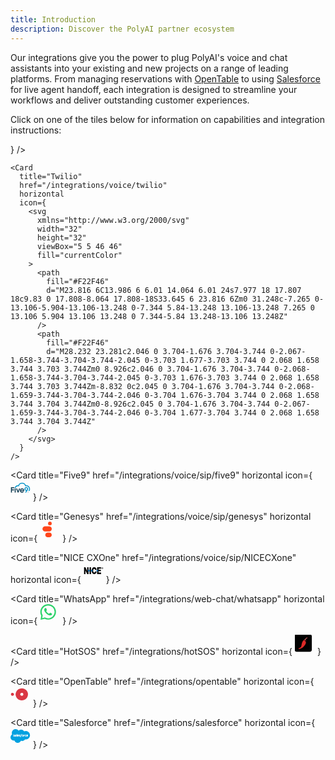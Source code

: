 ```yaml
---
title: Introduction
description: Discover the PolyAI partner ecosystem
---
```


Our integrations give you the power to plug PolyAI's voice and chat assistants into your existing and new projects on a range of leading platforms.
From managing reservations with [OpenTable](/integrations/opentable) to using [Salesforce](/integrations/salesforce) for live agent handoff, each integration is designed to streamline your
workflows and deliver outstanding customer experiences.

Click on one of the tiles below for information on capabilities and integration instructions:

<CardGroup cols={2}>
  <Card
    title="Amazon Connect"
    href="/integrations/voice/amazon-connect"
    horizontal
    icon={
      <svg
        xmlns="http://www.w3.org/2000/svg"
        width="32"
        height="32"
        viewBox="2 2 44 44"
        fill="currentColor"
      >
        <path
          fill="#04ABBA"
          d="M18.544 6.682c-3.098.363-5.55 1.877-7.262 4.484-1.214 1.849-1.747 3.535-1.763 5.585l-.011 1.356-.32.064c-.177.035-.77.282-1.32.55-1.669.811-2.894 2.203-3.428 3.894-.87 2.75-.231 5.625 1.68 7.565.954.97 1.77 1.483 3.121 1.965.68.243.798.249 5.43.285l4.734.037-.029 4.86c-.016 2.673.003 4.848.043 4.833.039-.014 2.407-2.204 5.264-4.866l5.192-4.84h3.752c4.42 0 4.824-.053 6.51-.87 1.474-.713 2.457-1.662 3.1-2.993.555-1.145.962-3.264.779-4.05-.062-.266-.167-.77-.234-1.124-.066-.353-.308-1.034-.537-1.513-.875-1.83-2.551-3.117-4.86-3.733l-.856-.229-.078-.624c-.248-1.965-1.229-3.556-2.63-4.266-1.553-.786-3.391-.494-4.641.738-.51.502-.619.566-.619.361 0-.26-.975-2.16-1.49-2.908-.65-.938-1.937-2.21-2.882-2.847-.833-.562-2.197-1.2-3.06-1.431-.603-.162-2.373-.407-2.728-.378-.088.007-.474.05-.857.095ZM4.027 25.128c.001.236.023.32.049.186a1.17 1.17 0 0 0-.003-.428c-.026-.102-.047.007-.046.242Z"
        />
        <path
          fill="#000"
          d="M22.503 18.604a1.444 1.444 0 1 1-2.888 0 1.444 1.444 0 0 1 2.888 0Zm-.778 2.535a2.626 2.626 0 0 1-2.41-.58l-3.44 2.47a2.62 2.62 0 1 1-.694-.95l3.453-2.479a2.62 2.62 0 1 1 4.132.992l2.032 3.79a2.629 2.629 0 0 1 2.298.622l3.514-2.523a2.62 2.62 0 1 1 .678.962l-3.52 2.526a2.62 2.62 0 1 1-4.04-1.091l-2.003-3.739Zm-8.26 4.364a1.444 1.444 0 1 0 0-2.888 1.444 1.444 0 0 0 0 2.888Zm11.872 2.887a1.444 1.444 0 1 0 0-2.887 1.444 1.444 0 0 0 0 2.887Zm9.144-6.898a1.444 1.444 0 1 1-2.887 0 1.444 1.444 0 0 1 2.887 0Z"
        />
      </svg>
    }
  />

    <Card
      title="Twilio"
      href="/integrations/voice/twilio"
      horizontal
      icon={
        <svg
          xmlns="http://www.w3.org/2000/svg"
          width="32"
          height="32"
          viewBox="5 5 46 46"
          fill="currentColor"
        >
          <path
            fill="#F22F46"
            d="M23.816 6C13.986 6 6.01 14.064 6.01 24s7.977 18 17.807 18c9.83 0 17.808-8.064 17.808-18S33.645 6 23.816 6Zm0 31.248c-7.265 0-13.106-5.904-13.106-13.248 0-7.344 5.84-13.248 13.106-13.248 7.265 0 13.106 5.904 13.106 13.248 0 7.344-5.84 13.248-13.106 13.248Z"
          />
          <path
            fill="#F22F46"
            d="M28.232 23.281c2.046 0 3.704-1.676 3.704-3.744 0-2.067-1.658-3.744-3.704-3.744-2.045 0-3.703 1.677-3.703 3.744 0 2.068 1.658 3.744 3.703 3.744Zm0 8.926c2.046 0 3.704-1.676 3.704-3.744 0-2.068-1.658-3.744-3.704-3.744-2.045 0-3.703 1.676-3.703 3.744 0 2.068 1.658 3.744 3.703 3.744Zm-8.832 0c2.045 0 3.704-1.676 3.704-3.744 0-2.068-1.659-3.744-3.704-3.744-2.046 0-3.704 1.676-3.704 3.744 0 2.068 1.658 3.744 3.704 3.744Zm0-8.926c2.045 0 3.704-1.676 3.704-3.744 0-2.067-1.659-3.744-3.704-3.744-2.046 0-3.704 1.677-3.704 3.744 0 2.068 1.658 3.744 3.704 3.744Z"
          />
        </svg>
      }
    />

  <Card
    title="Five9"
    href="/integrations/voice/sip/five9"
    horizontal
    icon={
      <svg
        xmlns="http://www.w3.org/2000/svg"
        width="32"
        height="32"
        viewBox="2 8 44 44"
        fill="currentColor"
      >
        <path
          fill="#0895C9"
          d="M14.392 22.914a5.401 5.401 0 0 0-.964 2.104h-2.145a7.54 7.54 0 0 1 7.845-6.355 8.967 8.967 0 0 1 16.643-.074A8.282 8.282 0 0 1 45 26.839a7.902 7.902 0 0 1-1.343 4.452H41.26c.99-1.27 1.633-2.627 1.633-4.452a6.194 6.194 0 0 0-8.618-5.7 6.857 6.857 0 0 0-13.614-.013 5.403 5.403 0 0 0-6.27 1.788Zm22.284 7.863-2.611 3.98h2.483l3.28-4.999a6.9 6.9 0 0 0 .685-1.322c.174-.469.265-.965.27-1.465 0-2.58-1.974-4.219-4.091-4.219-2.15 0-4.076 1.735-4.076 4.235 0 2.357 1.815 3.821 3.487 3.838a2.2 2.2 0 0 0 .573-.048Zm-1.943-3.98c0-.925.685-2.04 1.975-2.04v.006c1.115 0 1.958.955 1.958 2.114 0 .875-.685 1.989-1.958 1.989-1.158 0-1.975-.875-1.975-2.07Z"
        />
        <path
          fill="#0E3A51"
          d="M5.18 25.018h5.11c.097-.7.28-1.384.546-2.038H3v11.777h2.18v-4.819h4.734V27.9H5.18v-2.882Zm8.203.907h-2.117v8.836h2.117v-8.836Zm3.2 0h-2.292l3.565 8.832h1.657l3.581-8.832H20.77l-2.006 5.86h-.047l-2.134-5.86Zm12.834 6.274c-.413.583-1.06.908-1.897.908-1.517 0-2.34-1.243-2.436-1.816h6.862c.082-.35.124-.708.127-1.067 0-2.229-1.767-4.65-4.57-4.65-2.721 0-4.648 2.293-4.648 4.793a4.643 4.643 0 0 0 4.667 4.682c1.97 0 3.595-1.341 4.178-2.85h-2.283Zm-1.897-4.682c1.05 0 2.149.654 2.388 2.071h-4.889c.4-1.642 1.72-2.07 2.5-2.07Zm13.18 5.971h-.407l.004 1.077h.186v-.39h.241l.193.395h.206l-.233-.43a.324.324 0 0 0 .189-.313.35.35 0 0 0-.378-.339Zm.119.476a.186.186 0 0 1-.131.054h-.206v-.371h.206a.186.186 0 0 1 .131.317Z"
        />
        <path
          fill="#0E3A51"
          d="M39.681 33.636a.989.989 0 0 0-.066.397h.002a1.034 1.034 0 0 0 2.066-.014c0-.567-.408-1.014-1.05-1.014a.99.99 0 0 0-.952.63Zm.953-.46c.541-.003.867.362.867.843H41.5c0 .488-.312.855-.848.862a.853.853 0 0 1-.018-1.706Z"
        />
      </svg>
    }
  />

  <Card
    title="Genesys"
    href="/integrations/voice/sip/genesys"
    horizontal
    icon={
      <svg
        xmlns="http://www.w3.org/2000/svg"
        width="32"
        height="32"
        viewBox="5 5 46 46"
        fill="currentColor"
      >
        <path
          fill="#FF451A"
          d="M26.673 29.983H23.02a5.668 5.668 0 0 0-3.964 1.607 5.428 5.428 0 0 0-1.641 3.88c0 1.454.59 2.85 1.641 3.879a5.668 5.668 0 0 0 3.964 1.606h3.653a5.668 5.668 0 0 0 3.964-1.606 5.428 5.428 0 0 0 1.641-3.88c0-1.455-.59-2.85-1.641-3.88a5.668 5.668 0 0 0-3.964-1.606Zm-.356-14.18h-9.29a6.088 6.088 0 0 0-4.262 1.731A5.85 5.85 0 0 0 11 21.712a5.85 5.85 0 0 0 1.765 4.177 6.088 6.088 0 0 0 4.261 1.73h9.291c.792 0 1.575-.152 2.306-.449a6.036 6.036 0 0 0 1.956-1.28 5.904 5.904 0 0 0 1.306-1.917 5.809 5.809 0 0 0 0-4.522 5.902 5.902 0 0 0-1.306-1.917 6.036 6.036 0 0 0-1.956-1.28 6.131 6.131 0 0 0-2.306-.45ZM23.83 9.22a4.22 4.22 0 1 1 8.44 0 4.22 4.22 0 0 1-8.44 0Z"
        />
      </svg>
    }
  />

  <Card
    title="NICE CXOne"
    href="/integrations/voice/sip/NICECXone"
    horizontal
    icon={
      <svg
        xmlns="http://www.w3.org/2000/svg"
        width="32"
        height="32"
        viewBox="2 6 46 46"
        fill="currentColor"
      >
        <path
          fill="#000"
          d="M27.991 27.272c.221-.363.381-.887.48-1.572h3.4c-.1.942-.284 1.764-.55 2.463-.43 1.129-1.052 2.007-1.865 2.635-.813.628-1.825.942-3.038.942-1.233 0-2.254-.27-3.061-.813-.808-.542-1.463-1.4-1.965-2.574s-.754-2.642-.754-4.406c0-2.464.497-4.382 1.492-5.755.994-1.372 2.379-2.059 4.153-2.059 1.82 0 3.222.675 4.206 2.023.753 1.032 1.217 2.38 1.394 4.044h-3.402c-.1-.65-.272-1.167-.516-1.552-.415-.656-.978-.984-1.689-.984-.681 0-1.228.333-1.64.999-.413.666-.62 1.767-.62 3.305 0 1.523.206 2.618.616 3.284.41.665.968.998 1.674.998.726 0 1.287-.326 1.685-.978ZM6.106 16.11H3v15.593h3.128v-8.561l4.031 8.561h3.135V16.11H10.16v8.627L6.106 16.11Zm12.864 0h-3.333v15.593h3.333V16.11Zm22.99 0h-8.915v15.593h9.076v-3.53h-5.742v-3.075h5.177v-3.18h-5.177V19.44h5.58v-3.33Zm.978 2.064c0-1.116.907-2.02 2.024-2.02s2.023.904 2.023 2.02-.906 2.02-2.023 2.02a2.022 2.022 0 0 1-2.024-2.02Zm2.024-1.578a1.58 1.58 0 0 0-1.582 1.578 1.58 1.58 0 0 0 1.582 1.579 1.58 1.58 0 0 0 1.582-1.579 1.58 1.58 0 0 0-1.582-1.578Zm-.785 2.524v-1.896h.806c.203 0 .35.017.442.05a.437.437 0 0 1 .22.182.546.546 0 0 1 .083.3.509.509 0 0 1-.125.352.602.602 0 0 1-.376.175.887.887 0 0 1 .206.16c.053.057.126.16.217.307l.232.37h-.458l-.277-.413a2.636 2.636 0 0 0-.202-.279.294.294 0 0 0-.115-.079.629.629 0 0 0-.192-.02h-.078v.79h-.383Zm.383-1.095h.283c.184 0 .299-.007.344-.023a.206.206 0 0 0 .108-.08.246.246 0 0 0 .038-.142.227.227 0 0 0-.05-.155.235.235 0 0 0-.145-.074 3.246 3.246 0 0 0-.28-.006h-.298v.48Z"
        />
        <path
          fill="#0067AD"
          d="M15.62 22.085h-3.542v3.543h3.542v-3.543Zm6.904 0h-3.542v3.543h3.542v-3.543Zm12.836 0h-3.542v3.543h3.542v-3.543Z"
        />
      </svg>
    }
  />

  <Card
    title="WhatsApp"
    href="/integrations/web-chat/whatsapp"
    horizontal
    icon={
      <svg
        xmlns="http://www.w3.org/2000/svg"
        width="32"
        height="32"
        viewBox="5 5 46 46"
        fill="currentColor"
      >
        <path
          fill="#2BD269"
          d="M17.227 14.146a1.68 1.68 0 0 1 .641-.14V14h.039c.3.009.6.018.86.036h.003c.317.023.68.05.984.806.217.513.576 1.467.861 2.225a32.9 32.9 0 0 0 .423 1.098.806.806 0 0 1 .013.774 3.032 3.032 0 0 1-.472.714c-.075.08-.15.164-.225.249-.16.18-.321.36-.475.504-.225.21-.472.443-.225.892a13.36 13.36 0 0 0 2.405 3.143 11.486 11.486 0 0 0 3.54 2.32 1.2 1.2 0 0 0 .492.13.675.675 0 0 0 .49-.225c.28-.279 1.114-1.244 1.477-1.688a.675.675 0 0 1 .536-.314c.167.012.33.053.482.123.339.133 1.895.943 2.668 1.345l.358.186.182.092c.342.174.57.29.663.443.106.178.08 1.07-.328 2.091-.406 1.02-2.272 1.96-3.098 2.01-.08.004-.16.01-.24.017-.167.014-.341.029-.55.029-.754 0-1.917-.193-4.569-1.315-4.166-1.758-6.82-5.896-7.373-6.757a4.51 4.51 0 0 0-.094-.143l-.002-.003c-.222-.31-1.76-2.455-1.69-4.623.064-2.037 1.116-3.074 1.6-3.55l.089-.088c.15-.159.333-.286.535-.375Z"
        />
        <path
          fill="#2BD269"
          d="M36.531 10.034a17.77 17.77 0 0 1 5.457 12.155 17.695 17.695 0 0 1-1.127 6.908 17.817 17.817 0 0 1-3.721 5.947 17.997 17.997 0 0 1-5.743 4.07 18.134 18.134 0 0 1-6.88 1.568H24c-2.7 0-5.366-.6-7.8-1.76L6.777 41H6.75a.139.139 0 0 1-.137-.156l1.592-9.441a17.717 17.717 0 0 1-2.203-8.875 17.726 17.726 0 0 1 2.519-8.791 17.93 17.93 0 0 1 6.58-6.403A18.13 18.13 0 0 1 24.018 5h.087a18.085 18.085 0 0 1 12.426 5.034Zm-12.53 27.544h.426l.016.006c3.9-.12 7.596-1.755 10.291-4.55a14.674 14.674 0 0 0 4.12-10.396 14.681 14.681 0 0 0-4.414-10.276 14.946 14.946 0 0 0-10.417-4.26h-.433a14.98 14.98 0 0 0-7.313 2.143 14.81 14.81 0 0 0-5.281 5.452 14.647 14.647 0 0 0-1.864 7.33 14.65 14.65 0 0 0 2.044 7.281l.274.46-1.18 6.407 6.39-1.496.482.25a14.994 14.994 0 0 0 6.86 1.65Z"
        />
      </svg>
    }
  />

  <Card
    title="HotSOS"
    href="/integrations/hotSOS"
    horizontal
    icon={
      <svg
        xmlns="http://www.w3.org/2000/svg"
        width="32"
        height="32"
        viewBox="5 5 46 46"
        fill="currentColor"
      >
        <path
          fill="#010101"
          d="M4 9a5 5 0 0 1 5-5h30a5 5 0 0 1 5 5v30a5 5 0 0 1-5 5H9a5 5 0 0 1-5-5V9Z"
        />
        <path
          fill="#FB8E8B"
          d="M32.967 11.569c.116.64-.09 1.11-.618 1.41-1.261.667-2.086 1.698-2.473 3.09l-1.649.722-1.286-.062c-.112-.005-.157-.062-.136-.169.194-1.03 1.393-1.208 2.214-1.513a.42.42 0 0 0 .264-.268c.626-1.758 1.854-2.828 3.684-3.21Z"
        />
        <path
          fill="#DE2A28"
          d="M34.612 12.15c-.319-.574-.867-.768-1.645-.581.116.64-.09 1.11-.618 1.41l2.106-.479c.206-.05.259-.166.157-.35Zm-4.196 6.768a9.907 9.907 0 0 0-.54-2.848l-1.649.72c.643.608 1.18 1.365 1.608 2.272a.305.305 0 0 0 .581-.145Zm-1.414.638-.49.808c-.113.184-.197.17-.252-.041a.911.911 0 0 1 .091-.647.696.696 0 0 0 .07-.371c-.09-1.195-1.092-2.39-2.374-1.95-3.864 1.321-5.276 8.854-6.003 12.73l-.1.538c-.645 3.402-2.95 4.302-5.722 5.384-.207.08-.415.162-.626.246a.523.523 0 0 0-.083.931 2.63 2.63 0 0 0 1.624.404c6.38-.453 11.137-5.589 14.059-10.658 1.463-2.539 1.595-4.847.239-7.361a.251.251 0 0 0-.433-.013Z"
        />
      </svg>
    }
  />

  <Card
    title="OpenTable"
    href="/integrations/opentable"
    horizontal
    icon={
      <svg
        xmlns="http://www.w3.org/2000/svg"
        width="32"
        height="32"
        viewBox="2 5 48 48"
        fill="currentColor"
      >
        <path
          fill="#DA3743"
          d="M29.126 9a15.17 15.17 0 0 0-8.274 2.438 14.59 14.59 0 0 0-5.489 6.505 14.15 14.15 0 0 0-.852 8.378 14.387 14.387 0 0 0 4.071 7.428 15.014 15.014 0 0 0 7.622 3.971c2.888.561 5.882.275 8.603-.823a14.81 14.81 0 0 0 6.683-5.34A14.233 14.233 0 0 0 44 23.5c0-1.903-.383-3.788-1.13-5.547a14.475 14.475 0 0 0-3.224-4.704 14.913 14.913 0 0 0-4.826-3.143A15.226 15.226 0 0 0 29.126 9Zm0 18.123a3.791 3.791 0 0 1-2.068-.609 3.646 3.646 0 0 1-1.372-1.625 3.536 3.536 0 0 1-.212-2.094 3.595 3.595 0 0 1 1.017-1.856 3.75 3.75 0 0 1 1.905-.993 3.812 3.812 0 0 1 2.15.206 3.7 3.7 0 0 1 1.67 1.335 3.541 3.541 0 0 1 .344 3.4 3.62 3.62 0 0 1-.807 1.175 3.729 3.729 0 0 1-1.207.786 3.807 3.807 0 0 1-1.424.276h.004ZM3 23.5c0-.717.218-1.417.627-2.013.409-.596.99-1.06 1.67-1.335a3.812 3.812 0 0 1 2.149-.206c.722.14 1.384.485 1.905.992a3.6 3.6 0 0 1 1.018 1.855 3.54 3.54 0 0 1-.212 2.094 3.645 3.645 0 0 1-1.37 1.626 3.79 3.79 0 0 1-2.067.61 3.771 3.771 0 0 1-2.63-1.06A3.576 3.576 0 0 1 3 23.5Z"
        />
      </svg>
    }
  />

  <Card
    title="Salesforce"
    href="/integrations/salesforce"
    horizontal
    icon={
      <svg
        xmlns="http://www.w3.org/2000/svg"
        width="32"
        height="32"
        viewBox="2 5 46 46"
        fill="currentColor"
      >
      <path fill="#00A1E0" d="M20.652 11.417a7.857 7.857 0 0 1 5.682-2.437c2.965 0 5.535 1.647 6.918 4.101a9.554 9.554 0 0 1 3.904-.832c5.337 0 9.668 4.365 9.668 9.751 0 5.386-4.331 9.75-9.668 9.75a9.759 9.759 0 0 1-1.91-.189c-1.211 2.158-3.526 3.624-6.161 3.624a7.033 7.033 0 0 1-3.097-.711c-1.227 2.882-4.084 4.908-7.412 4.908a8.05 8.05 0 0 1-7.56-5.27 7.42 7.42 0 0 1-1.538.16C5.344 34.271 2 30.877 2 26.711c0-2.8 1.505-5.239 3.739-6.556a8.664 8.664 0 0 1-.717-3.46C5.022 11.888 8.926 8 13.736 8a8.675 8.675 0 0 1 6.918 3.426l-.002-.009ZM8.529 24.265c-.023.06-.001.082.012.094a.052.052 0 0 1 .007.008c.065.046.13.083.196.12l.06.034c.457.242.889.313 1.34.313.92 0 1.49-.489 1.49-1.276v-.016c0-.728-.645-.993-1.248-1.182l-.079-.026c-.456-.148-.85-.277-.85-.576v-.016c0-.257.231-.446.587-.446.395 0 .866.131 1.168.298 0 0 .09.058.122-.028l.187-.505c.018-.048-.013-.084-.044-.103a2.603 2.603 0 0 0-1.318-.354h-.092c-.841 0-1.43.51-1.43 1.237v.016c0 .768.65 1.018 1.256 1.19l.097.031c.442.136.824.254.824.563v.016c0 .285-.249.497-.648.497a2.17 2.17 0 0 1-1.184-.34 2.076 2.076 0 0 1-.094-.06l-.057-.036c-.027-.016-.093-.045-.121.041l-.182.505h.001Zm13.456-.002c-.023.061 0 .082.013.095a.062.062 0 0 1 .007.007c.064.047.13.084.195.12l.06.035c.458.242.89.313 1.34.313.92 0 1.491-.49 1.491-1.277v-.015c0-.728-.644-.993-1.248-1.183l-.079-.025c-.456-.148-.85-.277-.85-.577v-.015c0-.257.23-.446.586-.446.396 0 .865.131 1.168.298 0 0 .09.057.122-.029.018-.046.172-.458.186-.504.018-.048-.013-.084-.044-.103a2.603 2.603 0 0 0-1.318-.354h-.092c-.841 0-1.43.509-1.43 1.237v.016c0 .767.65 1.017 1.256 1.19l.097.03c.443.136.824.254.824.564v.016c0 .285-.25.497-.648.497a2.17 2.17 0 0 1-1.184-.341 2.845 2.845 0 0 1-.12-.075l-.032-.02c-.016-.01-.094-.041-.12.041l-.182.504.002.002Zm9.19-1.542c0 .445-.084.795-.246 1.044-.162.245-.407.365-.748.365-.34 0-.585-.119-.745-.364-.16-.247-.242-.6-.242-1.044 0-.445.082-.794.242-1.04.16-.243.402-.36.745-.36.343 0 .586.118.748.36.163.246.245.595.245 1.04Zm0 0v.001-.002.001Zm.767-.824a1.853 1.853 0 0 0-.35-.667 1.67 1.67 0 0 0-.59-.448 1.93 1.93 0 0 0-.823-.165 1.94 1.94 0 0 0-.823.165c-.234.11-.433.26-.59.448a1.86 1.86 0 0 0-.349.667c-.075.254-.113.53-.113.825 0 .295.038.572.113.825.075.256.193.48.35.667.156.188.355.338.589.445.235.107.512.161.823.161.312 0 .588-.054.822-.16.234-.108.433-.258.59-.446.156-.187.273-.411.35-.667.074-.253.112-.53.112-.825 0-.293-.038-.571-.113-.825h.002Zm6.307 2.108c-.026-.074-.098-.046-.098-.046a1.765 1.765 0 0 1-.358.102c-.128.02-.27.03-.42.03-.37 0-.667-.11-.878-.33-.212-.219-.33-.571-.33-1.049.002-.435.107-.76.296-1.011.186-.247.472-.376.851-.376.316 0 .559.037.812.117 0 0 .06.026.09-.053l.026-.075.035-.096.128-.353c.02-.059-.03-.083-.048-.09a2.99 2.99 0 0 0-.513-.13 3.86 3.86 0 0 0-.576-.039c-.323 0-.61.056-.855.165a1.768 1.768 0 0 0-.992 1.115 2.65 2.65 0 0 0-.125.827c0 .636.172 1.151.51 1.528.34.38.85.57 1.516.57.394 0 .797-.08 1.087-.194 0 0 .056-.027.032-.091l-.19-.52Zm1.343-1.713h1.853c-.018-.239-.065-.452-.172-.613-.161-.243-.387-.377-.728-.377-.34 0-.583.134-.743.378-.106.16-.174.365-.21.612h-.009.009Zm2.586-.543a1.629 1.629 0 0 0-.333-.608 1.52 1.52 0 0 0-.494-.376 1.893 1.893 0 0 0-.745-.15c-.324 0-.62.054-.858.166a1.71 1.71 0 0 0-.598.456 1.876 1.876 0 0 0-.352.675 2.918 2.918 0 0 0-.114.829c0 .3.04.578.117.83.08.254.206.476.378.66.171.186.39.331.654.434.261.1.58.153.943.152.752-.002 1.147-.17 1.308-.26.029-.016.056-.044.022-.124l-.17-.476c-.025-.071-.097-.046-.097-.046a6.495 6.495 0 0 0-.052.02c-.184.071-.452.175-1.016.173-.403 0-.701-.12-.889-.306-.191-.191-.287-.47-.301-.865l2.602.002s.069 0 .076-.067v-.01a2.77 2.77 0 0 0-.078-1.109h-.003Zm-23.39.543h1.854c-.018-.239-.065-.452-.172-.613-.161-.243-.387-.377-.728-.377-.34 0-.583.134-.742.378-.107.16-.175.365-.211.612h-.009.009Zm2.587-.543a1.626 1.626 0 0 0-.333-.608 1.518 1.518 0 0 0-.494-.376 1.892 1.892 0 0 0-.745-.15c-.324 0-.62.054-.858.166-.239.112-.44.265-.598.456a1.882 1.882 0 0 0-.352.675 2.925 2.925 0 0 0-.114.829c0 .3.04.578.118.83.079.254.206.476.376.66.17.186.39.331.654.434a2.6 2.6 0 0 0 .943.152c.751-.002 1.147-.17 1.308-.26.029-.016.056-.044.022-.124l-.17-.476c-.026-.071-.098-.046-.098-.046a2.278 2.278 0 0 0-.026.01l-.025.01c-.184.071-.453.175-1.016.173-.402 0-.702-.12-.89-.306-.19-.191-.286-.47-.3-.865l2.602.002s.068 0 .075-.067l.002-.01c.01-.08.077-.56-.08-1.109h-.001Zm-8.203 2.24a.508.508 0 0 1-.15-.154.621.621 0 0 1-.078-.338c0-.227.076-.392.232-.502-.001 0 .224-.195.755-.188.236.004.471.024.705.06v1.18s-.33.072-.701.094c-.53.032-.763-.152-.761-.151l-.002-.001Zm1.034-1.829a5.742 5.742 0 0 0-.405-.011 2.47 2.47 0 0 0-.639.082c-.203.055-.385.14-.542.252a1.258 1.258 0 0 0-.377.428 1.252 1.252 0 0 0-.139.6c0 .23.04.43.12.593.077.162.193.301.338.407.145.105.323.182.53.229.203.046.434.07.688.07.267 0 .532-.023.789-.066.218-.038.436-.08.653-.127.087-.02.183-.046.183-.046.065-.017.06-.085.06-.085l-.002-2.372c0-.52-.139-.908-.413-1.146-.274-.24-.674-.36-1.193-.36-.194 0-.509.027-.696.064 0 0-.567.11-.801.294 0 0-.051.031-.023.103l.184.494c.023.064.085.042.085.042s.02-.008.043-.021c.5-.272 1.132-.264 1.132-.264.28 0 .497.057.642.168.142.11.214.274.214.62v.11c-.222-.033-.428-.051-.428-.051l-.003-.007Zm20.919-1.339a.07.07 0 0 0-.016-.078.071.071 0 0 0-.023-.015 2.285 2.285 0 0 0-.435-.074c-.326-.02-.508.035-.67.108-.162.072-.34.189-.439.324v-.316c0-.044-.03-.079-.075-.079h-.665c-.043 0-.075.035-.075.079v3.87a.079.079 0 0 0 .08.08h.681a.08.08 0 0 0 .056-.024.079.079 0 0 0 .023-.056v-1.943c0-.26.029-.519.086-.682a.978.978 0 0 1 .227-.382.79.79 0 0 1 .321-.193c.114-.032.231-.049.35-.049.135 0 .284.035.284.035.05.006.078-.025.095-.07.045-.119.172-.475.196-.545l-.001.01Zm-6.626-1.847c.087.015.173.035.257.06.018.008.068.033.047.091l-.198.546c-.017.041-.028.066-.113.04a1.575 1.575 0 0 0-.133-.032 1.083 1.083 0 0 0-.213-.022.902.902 0 0 0-.279.04.539.539 0 0 0-.218.136.755.755 0 0 0-.182.277 3.4 3.4 0 0 0-.137.586h.83c.07 0 .092.032.085.084l-.096.54c-.015.078-.088.076-.088.076h-.855l-.586 3.312a4.956 4.956 0 0 1-.228.873 1.725 1.725 0 0 1-.338.58c-.14.156-.298.27-.48.336a1.9 1.9 0 0 1-.638.099c-.114 0-.236-.002-.38-.036a1.938 1.938 0 0 1-.238-.07c-.032-.011-.058-.052-.04-.103l.193-.528c.027-.068.094-.042.094-.042l.003.001a.613.613 0 0 0 .137.044c.062.013.146.023.209.023a.964.964 0 0 0 .305-.044.481.481 0 0 0 .238-.184 1.29 1.29 0 0 0 .181-.369 4.11 4.11 0 0 0 .156-.64l.582-3.252h-.574c-.069 0-.091-.032-.084-.084l.096-.54c.016-.079.088-.076.088-.076h.59l.031-.176c.088-.522.264-.918.522-1.178.26-.263.63-.395 1.1-.395.12-.002.237.008.354.027Zm-11.425 5.76c.043 0 .074-.036.074-.08V19.11c0-.043-.031-.079-.075-.079h-.689c-.043 0-.074.036-.074.079v5.545c0 .044.03.08.075.08h.688Z"/>
      <path fill="#FFFFFE" d="M8.541 24.36c-.013-.013-.035-.034-.012-.095v-.002l.18-.504c.03-.086.095-.057.122-.041l.056.036.095.06a2.17 2.17 0 0 0 1.184.34c.4 0 .648-.212.648-.497v-.016c0-.31-.382-.427-.824-.563l-.097-.03c-.606-.173-1.255-.423-1.255-1.191v-.016c0-.728.588-1.237 1.43-1.237h.091c.494 0 .972.143 1.318.354.031.019.062.055.044.104-.016.046-.17.457-.187.504-.033.086-.122.028-.122.028a2.656 2.656 0 0 0-1.168-.298c-.356 0-.586.19-.586.446v.016c0 .3.393.428.85.576l.079.026c.602.189 1.248.454 1.248 1.182v.016c0 .787-.572 1.276-1.49 1.276-.452 0-.883-.07-1.341-.313a4.835 4.835 0 0 0-.06-.034l-.004-.002a1.955 1.955 0 0 1-.198-.125Zm13.457-.002c-.014-.013-.036-.034-.013-.095h-.002l.182-.505c.026-.082.104-.052.12-.041l.032.02.002.002c.035.022.069.044.118.073a2.166 2.166 0 0 0 1.184.341c.399 0 .648-.212.648-.497v-.016c0-.31-.38-.428-.824-.563l-.097-.03c-.606-.174-1.255-.424-1.255-1.191v-.016c0-.728.588-1.237 1.43-1.237h.091c.494 0 .972.143 1.318.354.031.019.062.055.044.103-.014.046-.168.458-.186.504-.032.086-.122.029-.122.029a2.662 2.662 0 0 0-1.167-.298c-.356 0-.587.189-.587.446v.015c0 .3.394.429.85.577l.079.025c.605.19 1.248.455 1.248 1.183v.015c0 .788-.571 1.277-1.49 1.277-.451 0-.883-.07-1.34-.313a7.673 7.673 0 0 0-.061-.035h-.002c-.065-.037-.13-.073-.193-.12a.062.062 0 0 0-.007-.007Zm8.93-.593c.163-.249.246-.6.246-1.044 0-.444-.082-.793-.245-1.038-.162-.243-.405-.36-.748-.36-.343 0-.585.116-.744.36-.16.245-.242.594-.242 1.04 0 .444.08.796.242 1.043.16.245.403.364.744.364.341 0 .586-.12.748-.365Zm.665-2.535c.156.188.273.412.349.667h-.002c.075.254.113.532.113.825 0 .295-.038.572-.113.825-.076.256-.193.48-.349.667a1.652 1.652 0 0 1-.59.445c-.234.107-.51.161-.822.161-.31 0-.588-.054-.823-.16a1.659 1.659 0 0 1-.59-.446 1.848 1.848 0 0 1-.349-.667 2.908 2.908 0 0 1-.113-.825c0-.295.038-.571.113-.825a1.86 1.86 0 0 1 .35-.667c.156-.188.355-.339.589-.448.235-.11.51-.165.823-.165.313 0 .59.055.824.165.235.109.433.26.59.448Zm6.558 2.729s.072-.028.098.046l.19.52c.024.065-.032.092-.032.092-.29.115-.693.194-1.087.194-.665 0-1.176-.19-1.515-.57-.34-.377-.51-.892-.51-1.528 0-.295.041-.573.125-.827a1.768 1.768 0 0 1 .991-1.115c.245-.11.532-.165.855-.165.217 0 .41.014.577.039.177.027.412.09.512.13.018.007.068.031.048.09l-.127.353-.03.081-.006.015-.017.049-.01.026c-.029.079-.089.053-.089.053a2.576 2.576 0 0 0-.812-.117c-.379 0-.665.129-.851.376-.189.25-.294.576-.295 1.011-.002.478.117.83.33 1.05.21.218.507.329.877.329.15 0 .292-.01.42-.03.127-.02.246-.06.358-.102Zm1.44-1.667h-.008.009Zm0 0c.037-.247.105-.453.212-.613.159-.243.401-.377.742-.377.341 0 .567.134.728.378.107.16.154.373.172.612h-1.853Zm2.254-1.151c.105.114.267.362.333.608h.003c.157.55.09 1.029.079 1.108v.006a.24.24 0 0 0-.001.005c-.007.067-.076.067-.076.067l-2.602-.002c.014.395.11.674.301.865.188.187.486.306.89.306.563.002.831-.102 1.016-.173l.011-.004.04-.015s.072-.026.098.045l.17.476c.033.08.006.108-.023.124-.161.09-.556.258-1.308.26a2.606 2.606 0 0 1-.943-.152 1.717 1.717 0 0 1-.654-.434 1.705 1.705 0 0 1-.377-.66 2.801 2.801 0 0 1-.118-.83c0-.293.038-.573.114-.829.076-.258.194-.484.352-.675a1.71 1.71 0 0 1 .598-.456c.239-.112.534-.167.858-.167.256 0 .51.051.745.151.163.07.326.196.494.376Zm-23.056 1.15v.001h-.009.009Zm1.853.001h-1.853c.037-.247.104-.453.21-.613.16-.243.402-.377.743-.377.341 0 .567.134.728.378.107.16.154.373.172.612Zm.4-1.151c.105.114.267.362.333.608h.002a2.8 2.8 0 0 1 .079 1.109l-.001.005v.005c-.008.067-.076.067-.076.067l-2.603-.002c.015.395.11.674.302.865.187.187.487.306.89.306.562.002.83-.102 1.015-.173l.01-.004.015-.005.026-.01s.072-.026.098.045l.17.476c.034.08.007.108-.022.124-.161.09-.557.258-1.308.26a2.6 2.6 0 0 1-.944-.152 1.717 1.717 0 0 1-.653-.434 1.72 1.72 0 0 1-.376-.66 2.785 2.785 0 0 1-.118-.83c0-.293.038-.573.114-.829.076-.258.195-.484.352-.675a1.71 1.71 0 0 1 .598-.456c.239-.112.534-.167.858-.167.256 0 .51.051.745.151.163.07.326.196.494.376Zm-8.02 2.694a.507.507 0 0 0 .15.154h.002c-.002 0 .232.184.76.152a5.2 5.2 0 0 0 .702-.093v-1.181a5.268 5.268 0 0 0-.705-.06c-.53-.007-.756.188-.754.188-.157.11-.233.275-.233.502 0 .145.027.258.078.338Zm.78-1.686c.162 0 .3.004.405.011l.002.007s.206.018.428.05v-.11c0-.345-.072-.51-.214-.619-.145-.11-.362-.168-.642-.168 0 0-.633-.008-1.132.264-.023.014-.042.021-.042.021s-.063.022-.086-.042l-.184-.494c-.028-.072.023-.103.023-.103.234-.184.8-.294.8-.294.188-.037.503-.064.697-.064.52 0 .92.12 1.193.36.274.238.413.625.413 1.146l.002 2.372s.005.068-.06.085c0 0-.096.026-.182.046-.218.047-.436.09-.654.127a4.76 4.76 0 0 1-.79.066c-.253 0-.483-.024-.688-.07a1.423 1.423 0 0 1-.528-.23 1.078 1.078 0 0 1-.34-.406 1.353 1.353 0 0 1-.119-.593c0-.227.047-.428.14-.6.09-.17.22-.316.376-.428.157-.113.34-.197.542-.252.201-.054.417-.082.64-.082Zm21.328-1.355c0 .01-.002.019-.005.027l.001-.01c-.024.07-.151.426-.196.545-.017.045-.044.076-.094.07 0 0-.15-.035-.285-.035-.119 0-.236.017-.35.05a.79.79 0 0 0-.32.192.978.978 0 0 0-.228.382c-.057.163-.086.422-.086.682v1.944a.079.079 0 0 1-.079.078h-.682a.078.078 0 0 1-.055-.023.078.078 0 0 1-.023-.056v-3.87c0-.044.03-.079.074-.079h.665c.044 0 .075.035.075.079v.316c.1-.135.277-.252.438-.324.164-.073.345-.128.67-.108.17.01.391.057.436.074a.071.071 0 0 1 .044.066Zm-6.374-1.76a2.018 2.018 0 0 0-.61-.088c-.47 0-.84.133-1.1.396-.259.26-.434.656-.523 1.178l-.031.176h-.59s-.072-.003-.087.076l-.097.54c-.007.052.015.084.084.084h.575l-.583 3.251a4.082 4.082 0 0 1-.156.641 1.314 1.314 0 0 1-.18.37.481.481 0 0 1-.239.183.964.964 0 0 1-.305.044c-.063 0-.147-.01-.209-.023a.587.587 0 0 1-.136-.044l-.004-.001s-.067-.026-.094.042a51.69 51.69 0 0 0-.192.528c-.019.051.007.091.04.103a1.568 1.568 0 0 0 .618.106 1.9 1.9 0 0 0 .637-.099c.182-.066.34-.18.48-.335.152-.167.247-.342.338-.581.09-.237.167-.53.228-.873l.586-3.312h.856s.072.002.087-.076l.097-.54c.006-.052-.016-.084-.085-.084h-.83v-.008l.003-.013a3.4 3.4 0 0 1 .133-.565.755.755 0 0 1 .183-.277.539.539 0 0 1 .217-.136.902.902 0 0 1 .279-.04c.078 0 .155.01.213.022.081.017.112.026.133.032.085.026.096.001.113-.04l.199-.546c.02-.058-.03-.083-.048-.09Zm-11.608 5.62c0 .044-.03.08-.074.08h-.69c-.043 0-.074-.036-.074-.08V19.11c0-.043.031-.079.075-.079h.689c.043 0 .074.036.074.079v5.545Z"/>
    </svg>
    }
  />
</CardGroup>